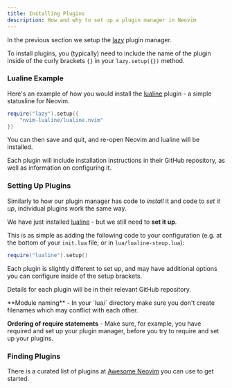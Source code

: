 ```yaml
---
title: Installing Plugins
description: How and why to set up a plugin manager in Neovim
---
```



In the previous section we setup the [lazy](https://github.com/folke/lazy.nvim) plugin manager.

To install plugins, you (typically) need to include the name of the plugin inside of the curly brackets `{}` in your `lazy.setup({})` method.

### Lualine Example

Here's an example of how you would install the [lualine](https://github.com/nvim-lualine/lualine.nvim) plugin - a simple statusline for Neovim.

```lua
require("lazy").setup({
    "nvim-lualine/lualine.nvim"
})
```

You can then save and quit, and re-open Neovim and lualine will be installed.

Each plugin will include installation instructions in their GitHub repository, as well as information on configuring it.

### Setting Up Plugins

Similarly to how our plugin manager has code to *install* it and code to *set it up*, individual plugins work the same way.

We have just installed [lualine](https://github.com/nvim-lualine/lualine.nvim) - but we still need to **set it up**.

This is as simple as adding the following code to your configuration (e.g. at the bottom of your `init.lua` file, or in `lua/lualine-steup.lua`):

```lua
require("lualine").setup()
```

Each plugin is slightly different to set up, and may have additional options you can configure inside of the setup brackets.

Details for each plugin will be in their relevant GitHub repository.

<Aside type="caution" title="Caveats and Pitfalls To Avoid">
**Module naming** - In your `lua/` directory make sure you don't create filenames which may conflict with each other.

**Ordering of require statements** - Make sure, for example, you have required and set up your plugin manager, before you try to require and set up your plugins.
</Aside>

### Finding Plugins

There is a curated list of plugins at [Awesome Neovim](https://github.com/rockerBOO/awesome-neovim) you can use to get started.
